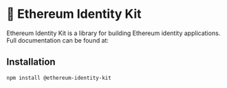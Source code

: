 
# 🧩 Ethereum Identity Kit

Ethereum Identity Kit is a library for building Ethereum identity applications. Full documentation can be found at:

<FullWidthLink 
	href='https://ethidentitykit.com'
	logo='/img/eik-logo.svg'
	text='Ethereum identity kit - Complete your dapp with the Ethereum identity stack.'
/>

## Installation

```bash
npm install @ethereum-identity-kit
```